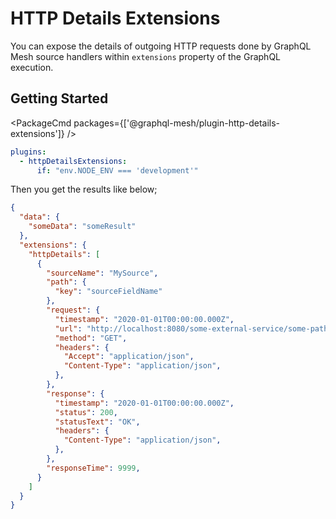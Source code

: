 
# HTTP Details Extensions

You can expose the details of outgoing HTTP requests done by GraphQL Mesh source handlers within `extensions` property of the GraphQL execution.

## Getting Started

<PackageCmd packages={['@graphql-mesh/plugin-http-details-extensions']} />

```yaml filename=".meshrc.yaml"
plugins:
  - httpDetailsExtensions:
      if: "env.NODE_ENV === 'development'"
```

Then you get the results like below;
```json
{
  "data": {
    "someData": "someResult"
  },
  "extensions": {
    "httpDetails": [
      {
        "sourceName": "MySource",
        "path": {
          "key": "sourceFieldName"
        },
        "request": {
          "timestamp": "2020-01-01T00:00:00.000Z",
          "url": "http://localhost:8080/some-external-service/some-path",
          "method": "GET",
          "headers": {
            "Accept": "application/json",
            "Content-Type": "application/json",
          },
        },
        "response": {
          "timestamp": "2020-01-01T00:00:00.000Z",
          "status": 200,
          "statusText": "OK",
          "headers": {
            "Content-Type": "application/json",
          },
        },
        "responseTime": 9999,
      }
    ]
  }
}
```
